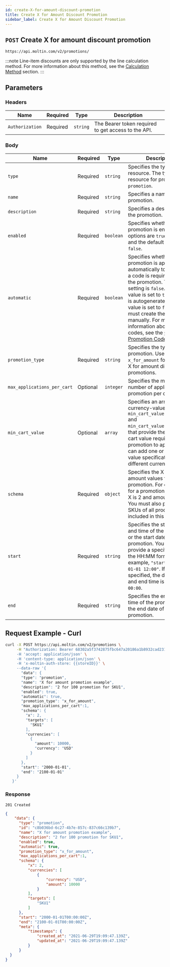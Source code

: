 ```yaml
---
id: create-X-for-amount-discount-promotion
title: Create X for Amount Discount Promotion
sidebar_label: Create X for Amount Discount Promotion
---
```


## `POST` Create X for amount discount promotion

```http
https://api.moltin.com/v2/promotions/
```

:::note
Line-item discounts are only supported by the line calculation method. For more information about this method, see the [Calculation Method](../advanced/settings/index.md#calculation-method) section.
:::

## Parameters

### Headers

| Name | Required | Type | Description |
| --- | --- | --- | --- |
| `Authorization` | Required | `string` | The Bearer token required to get access to the API. |

### Body

 | Name | Required | Type | Description |
 | --- | --- | --- | --- |
 | `type` | Required | `string` | Specifies the type of the resource. The type of resource for promotions is, `promotion`. |
 | `name` | Required | `string` | Specifies a name for the promotion. |
 | `description` | Required | `string` | Specifies a description for the promotion. |
 | `enabled` | Required | `boolean` | Specifies whether the promotion is enabled. The options are `true` or `false`, and the default setting is `false`. |
 | `automatic` | Required  | `boolean` | Specifies whether the promotion is applied automatically to the cart or a code is required to apply the promotion. The default setting is `false`. When this value is set to `true`, a code is autogenerated. If this value is set to `false`, you must create the code manually. For more information about creating codes, see the [Create Promotion Codes](create-promotion-codes.md) section.|
 |`promotion_type`|Required|`string`| Specifies the type of the promotion. Use `x_for_amount` for creating X for amount discount promotions.|
 |`max_applications_per_cart`| Optional  |`integer`| Specifies the maximum number of application of a promotion per cart.|
 |`min_cart_value`| Optional |`array`| Specifies an array of currency-value objects, `min_cart_value[].currency` and `min_cart_value[].amount`, that provide the minimum cart value required for the promotion to apply. You can add one or several value specifications in different currencies.|
 |`schema`|Required |`object`| Specifies the X and amount values for the promotion. For example, for a promotion 2 for 100, X is 2 and amount is 100. You must also provide the SKUs of all products included in this promotion.  |
 |`start`| Required|`string`| Specifies the start date and time of the promotion or the start date of the promotion. You can provide a specific time in the HH:MM format. For example, `"start": "2000-01-01 12:00"`. If no time is specified, the default start and end time is set to `00:00`.|
 |`end`| Required|`string`| Specifies the end date and time of the promotion or the end date of the promotion.|

## Request Example - Curl

 ```bash
 curl -X POST https://api.moltin.com/v2/promotions \
      -H "Authorization: Bearer 68302a5f3742875fbc647a20186a1b8932cad231' \
      -H 'accept: application/json' \
      -H 'content-type: application/json' \
      -H 'x-moltin-auth-store: {{storeID}}' \
      --data-raw '{
        "data": {
        "type": "promotion",
        "name": "X for amount promotion example",
        "description": "2 for 100 promotion for SKU1",
        "enabled": true,
        "automatic": true,
        "promotion_type": "x_for_amount",
        "max_applications_per_cart":1,
        "schema": {
          "x": 2,
          "targets": [
            "SKU1"
          ],
          "currencies": [
            {
              "amount": 10000,
              "currency": "USD"
            }
          ]
        },
        "start": "2000-01-01",
        "end": "2100-01-01"
      }
    }'
 ```

### Response

`201 Created`

```json
{
    "data": {
      "type": "promotion",
      "id": "c8b036bd-6c27-4b7e-857c-837c66c139b7",
      "name": "X for amount promotion example",
      "description": "2 for 100 promotion for SKU1",
      "enabled": true,
      "automatic": true,
      "promotion_type": "x_for_amount",
      "max_applications_per_cart":1,
      "schema": {
          "x": 2,
          "currencies": [
              {
                  "currency": "USD",
                  "amount": 10000
              }
          ],
          "targets": [
              "SKU1"
          ]
      },
      "start": "2000-01-01T00:00:00Z",
      "end": "2100-01-01T00:00:00Z",
      "meta": {
          "timestamps": {
              "created_at": "2021-06-29T19:09:47.139Z",
              "updated_at": "2021-06-29T19:09:47.139Z"
          }
      }
  }
}
